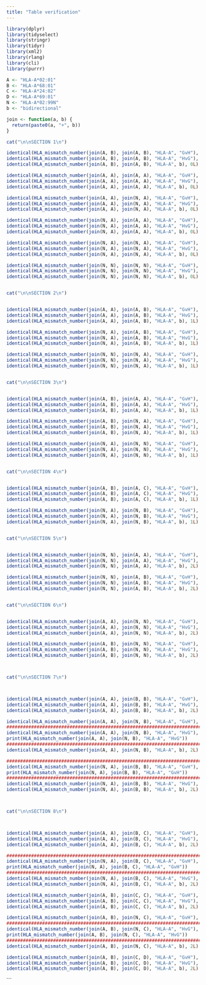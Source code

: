 ```yaml
---
title: "Table verification"
---
```


```r
library(dplyr)
library(tidyselect)
library(stringr)
library(tidyr)
library(xml2)
library(rlang)
library(cli)
library(purrr)
```

```r

A <- "HLA-A*02:01"
B <- "HLA-A*68:01"
C <- "HLA-A*24:02"
D <- "HLA-A*69:01"
N <- "HLA-A*02:99N"
b <- "bidirectional"

join <- function(a, b) {
  return(paste0(a, "+", b))
}

```

```r

cat("\n\nSECTION 1\n")

identical(HLA_mismatch_number(join(A, B), join(A, B), "HLA-A", "GvH"), 0L)
identical(HLA_mismatch_number(join(A, B), join(A, B), "HLA-A", "HvG"), 0L)
identical(HLA_mismatch_number(join(A, B), join(A, B), "HLA-A", b), 0L)

identical(HLA_mismatch_number(join(A, A), join(A, A), "HLA-A", "GvH"), 0L)
identical(HLA_mismatch_number(join(A, A), join(A, A), "HLA-A", "HvG"), 0L)
identical(HLA_mismatch_number(join(A, A), join(A, A), "HLA-A", b), 0L)

identical(HLA_mismatch_number(join(A, A), join(N, A), "HLA-A", "GvH"), 0L)
identical(HLA_mismatch_number(join(A, A), join(N, A), "HLA-A", "HvG"), 0L)
identical(HLA_mismatch_number(join(A, A), join(N, A), "HLA-A", b), 0L)

identical(HLA_mismatch_number(join(N, A), join(A, A), "HLA-A", "GvH"), 0L)
identical(HLA_mismatch_number(join(N, A), join(A, A), "HLA-A", "HvG"), 0L)
identical(HLA_mismatch_number(join(N, A), join(A, A), "HLA-A", b), 0L)

identical(HLA_mismatch_number(join(N, A), join(N, A), "HLA-A", "GvH"), 0L)
identical(HLA_mismatch_number(join(N, A), join(N, A), "HLA-A", "HvG"), 0L)
identical(HLA_mismatch_number(join(N, A), join(N, A), "HLA-A", b), 0L)

identical(HLA_mismatch_number(join(N, N), join(N, N), "HLA-A", "GvH"), 0L)
identical(HLA_mismatch_number(join(N, N), join(N, N), "HLA-A", "HvG"), 0L)
identical(HLA_mismatch_number(join(N, N), join(N, N), "HLA-A", b), 0L)


cat("\n\nSECTION 2\n")


identical(HLA_mismatch_number(join(A, A), join(A, B), "HLA-A", "GvH"), 0L)
identical(HLA_mismatch_number(join(A, A), join(A, B), "HLA-A", "HvG"), 1L) #
identical(HLA_mismatch_number(join(A, A), join(A, B), "HLA-A", b), 1L)

identical(HLA_mismatch_number(join(N, A), join(A, B), "HLA-A", "GvH"), 0L)
identical(HLA_mismatch_number(join(N, A), join(A, B), "HLA-A", "HvG"), 1L) #
identical(HLA_mismatch_number(join(N, A), join(A, B), "HLA-A", b), 1L)

identical(HLA_mismatch_number(join(N, N), join(N, A), "HLA-A", "GvH"), 0L)
identical(HLA_mismatch_number(join(N, N), join(N, A), "HLA-A", "HvG"), 1L)#
identical(HLA_mismatch_number(join(N, N), join(N, A), "HLA-A", b), 1L)


cat("\n\nSECTION 3\n")


identical(HLA_mismatch_number(join(A, B), join(A, A), "HLA-A", "GvH"), 1L) #
identical(HLA_mismatch_number(join(A, B), join(A, A), "HLA-A", "HvG"), 0L)
identical(HLA_mismatch_number(join(A, B), join(A, A), "HLA-A", b), 1L)

identical(HLA_mismatch_number(join(A, B), join(N, A), "HLA-A", "GvH"), 1L) #
identical(HLA_mismatch_number(join(A, B), join(N, A), "HLA-A", "HvG"), 0L)
identical(HLA_mismatch_number(join(A, B), join(N, A), "HLA-A", b), 1L)

identical(HLA_mismatch_number(join(N, A), join(N, N), "HLA-A", "GvH"), 1L) #
identical(HLA_mismatch_number(join(N, A), join(N, N), "HLA-A", "HvG"), 0L)
identical(HLA_mismatch_number(join(N, A), join(N, N), "HLA-A", b), 1L)


cat("\n\nSECTION 4\n")


identical(HLA_mismatch_number(join(A, B), join(A, C), "HLA-A", "GvH"), 1L)
identical(HLA_mismatch_number(join(A, B), join(A, C), "HLA-A", "HvG"), 1L)
identical(HLA_mismatch_number(join(A, B), join(A, C), "HLA-A", b), 1L)

identical(HLA_mismatch_number(join(N, A), join(N, B), "HLA-A", "GvH"), 1L)
identical(HLA_mismatch_number(join(N, A), join(N, B), "HLA-A", "HvG"), 1L)
identical(HLA_mismatch_number(join(N, A), join(N, B), "HLA-A", b), 1L)


cat("\n\nSECTION 5\n")


identical(HLA_mismatch_number(join(N, N), join(A, A), "HLA-A", "GvH"), 0L)
identical(HLA_mismatch_number(join(N, N), join(A, A), "HLA-A", "HvG"), 2L)
identical(HLA_mismatch_number(join(N, N), join(A, A), "HLA-A", b), 2L)

identical(HLA_mismatch_number(join(N, N), join(A, B), "HLA-A", "GvH"), 0L)
identical(HLA_mismatch_number(join(N, N), join(A, B), "HLA-A", "HvG"), 2L)
identical(HLA_mismatch_number(join(N, N), join(A, B), "HLA-A", b), 2L)


cat("\n\nSECTION 6\n")


identical(HLA_mismatch_number(join(A, A), join(N, N), "HLA-A", "GvH"), 2L)
identical(HLA_mismatch_number(join(A, A), join(N, N), "HLA-A", "HvG"), 0L)
identical(HLA_mismatch_number(join(A, A), join(N, N), "HLA-A", b), 2L)

identical(HLA_mismatch_number(join(A, B), join(N, N), "HLA-A", "GvH"), 2L)
identical(HLA_mismatch_number(join(A, B), join(N, N), "HLA-A", "HvG"), 0L)
identical(HLA_mismatch_number(join(A, B), join(N, N), "HLA-A", b), 2L)



cat("\n\nSECTION 7\n")



identical(HLA_mismatch_number(join(A, A), join(B, B), "HLA-A", "GvH"), 2L)
identical(HLA_mismatch_number(join(A, A), join(B, B), "HLA-A", "HvG"), 2L)
identical(HLA_mismatch_number(join(A, A), join(B, B), "HLA-A", b), 2L)

identical(HLA_mismatch_number(join(A, A), join(N, B), "HLA-A", "GvH"), 2L)
########################################################################################################################
identical(HLA_mismatch_number(join(A, A), join(N, B), "HLA-A", "HvG"), 2L) 
print(HLA_mismatch_number(join(A, A), join(N, B), "HLA-A", "HvG"))
########################################################################################################################
identical(HLA_mismatch_number(join(A, A), join(N, B), "HLA-A", b), 2L)

########################################################################################################################
identical(HLA_mismatch_number(join(N, A), join(B, B), "HLA-A", "GvH"), 2L) 
print(HLA_mismatch_number(join(N, A), join(B, B), "HLA-A", "GvH"))
########################################################################################################################
identical(HLA_mismatch_number(join(N, A), join(B, B), "HLA-A", "HvG"), 2L)
identical(HLA_mismatch_number(join(N, A), join(B, B), "HLA-A", b), 2L)



cat("\n\nSECTION 8\n")



identical(HLA_mismatch_number(join(A, A), join(B, C), "HLA-A", "GvH"), 2L)
identical(HLA_mismatch_number(join(A, A), join(B, C), "HLA-A", "HvG"), 2L)
identical(HLA_mismatch_number(join(A, A), join(B, C), "HLA-A", b), 2L)

########################################################################################################################
identical(HLA_mismatch_number(join(N, A), join(B, C), "HLA-A", "GvH"), 2L) 
print(HLA_mismatch_number(join(N, A), join(B, C), "HLA-A", "GvH"))
########################################################################################################################
identical(HLA_mismatch_number(join(N, A), join(B, C), "HLA-A", "HvG"), 2L)
identical(HLA_mismatch_number(join(N, A), join(B, C), "HLA-A", b), 2L)

identical(HLA_mismatch_number(join(A, B), join(C, C), "HLA-A", "GvH"), 2L)
identical(HLA_mismatch_number(join(A, B), join(C, C), "HLA-A", "HvG"), 2L)
identical(HLA_mismatch_number(join(A, B), join(C, C), "HLA-A", b), 2L)

identical(HLA_mismatch_number(join(A, B), join(N, C), "HLA-A", "GvH"), 2L)
########################################################################################################################
identical(HLA_mismatch_number(join(A, B), join(N, C), "HLA-A", "HvG"), 2L) 
print(HLA_mismatch_number(join(A, B), join(N, C), "HLA-A", "HvG"))
########################################################################################################################
identical(HLA_mismatch_number(join(A, B), join(N, C), "HLA-A", b), 2L)

identical(HLA_mismatch_number(join(A, B), join(C, D), "HLA-A", "GvH"), 2L)
identical(HLA_mismatch_number(join(A, B), join(C, D), "HLA-A", "HvG"), 2L)
identical(HLA_mismatch_number(join(A, B), join(C, D), "HLA-A", b), 2L)


```

```

